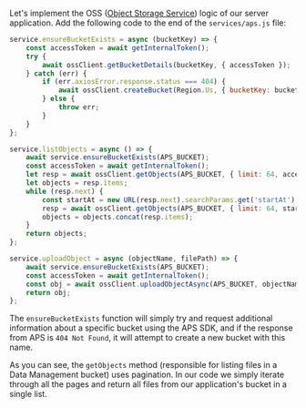 Let's implement the OSS ([Object Storage Service](https://aps.autodesk.com/en/docs/data/v2/developers_guide/basics/#object-storage-service-oss))
logic of our server application. Add the following code to the end of the `services/aps.js` file:

```js title="services/aps.js"
service.ensureBucketExists = async (bucketKey) => {
    const accessToken = await getInternalToken();
    try {
        await ossClient.getBucketDetails(bucketKey, { accessToken });
    } catch (err) {
        if (err.axiosError.response.status === 404) {
            await ossClient.createBucket(Region.Us, { bucketKey: bucketKey, policyKey: PolicyKey.Persistent }, { accessToken});
        } else {
            throw err;
        }
    }
};

service.listObjects = async () => {
    await service.ensureBucketExists(APS_BUCKET);
    const accessToken = await getInternalToken();
    let resp = await ossClient.getObjects(APS_BUCKET, { limit: 64, accessToken });
    let objects = resp.items;
    while (resp.next) {
        const startAt = new URL(resp.next).searchParams.get('startAt');
        resp = await ossClient.getObjects(APS_BUCKET, { limit: 64, startAt, accessToken });
        objects = objects.concat(resp.items);
    }
    return objects;
};

service.uploadObject = async (objectName, filePath) => {
    await service.ensureBucketExists(APS_BUCKET);
    const accessToken = await getInternalToken();
    const obj = await ossClient.uploadObjectAsync(APS_BUCKET, objectName, filePath, { accessToken });
    return obj;
};
```

The `ensureBucketExists` function will simply try and request additional information
about a specific bucket using the APS SDK, and if the response
from APS is `404 Not Found`, it will attempt to create a new bucket with this name.

As you can see, the `getObjects` method (responsible for listing files
in a Data Management bucket) uses pagination. In our code we simply iterate through all the pages
and return all files from our application's bucket in a single list.
